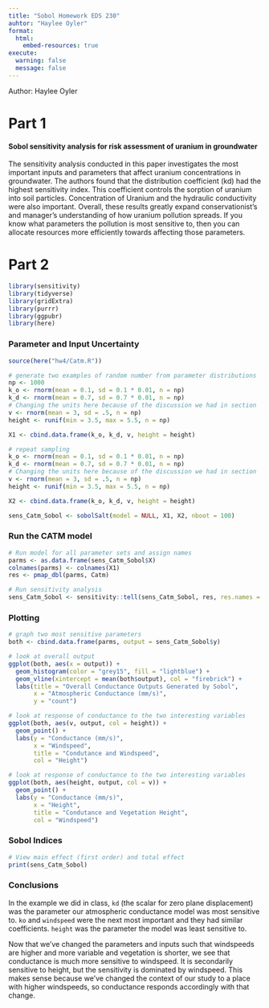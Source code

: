 ```yaml
---
title: "Sobol Homework EDS 230"
auhtor: "Haylee Oyler"
format: 
  html: 
    embed-resources: true
execute: 
  warning: false
  message: false
---
```

Author: Haylee Oyler

# Part 1 

#### Sobol sensitivity analysis for risk assessment of uranium in groundwater

The sensitivity analysis conducted in this paper investigates the most important inputs and parameters that affect uranium concentrations in groundwater. The authors found that the distribution coefficient (kd) had the highest sensitivity index. This coefficient controls the sorption of uranium into soil particles. Concentration of Uranium and the hydraulic conductivity were also important. Overall, these results greatly expand conservationist's and manager's understanding of how uranium pollution spreads. If you know what parameters the pollution is most sensitive to, then you can allocate resources more efficiently towards affecting those parameters. 

# Part 2

```r
library(sensitivity)
library(tidyverse)
library(gridExtra)
library(purrr)
library(ggpubr)
library(here)
```

### Parameter and Input Uncertainty

```r
source(here("hw4/Catm.R"))

# generate two examples of random number from parameter distributions
np <- 1000
k_o <- rnorm(mean = 0.1, sd = 0.1 * 0.01, n = np)
k_d <- rnorm(mean = 0.7, sd = 0.7 * 0.01, n = np)
# Changing the units here because of the discussion we had in section
v <- rnorm(mean = 3, sd = .5, n = np)
height <- runif(min = 3.5, max = 5.5, n = np)

X1 <- cbind.data.frame(k_o, k_d, v, height = height)

# repeat sampling
k_o <- rnorm(mean = 0.1, sd = 0.1 * 0.01, n = np)
k_d <- rnorm(mean = 0.7, sd = 0.7 * 0.01, n = np)
# Changing the units here because of the discussion we had in section
v <- rnorm(mean = 3, sd = .5, n = np)
height <- runif(min = 3.5, max = 5.5, n = np)

X2 <- cbind.data.frame(k_o, k_d, v, height = height)

sens_Catm_Sobol <- sobolSalt(model = NULL, X1, X2, nboot = 100)

```


### Run the CATM model

```r
# Run model for all parameter sets and assign names
parms <- as.data.frame(sens_Catm_Sobol$X)
colnames(parms) <- colnames(X1)
res <- pmap_dbl(parms, Catm)

# Run sensitivity analysis
sens_Catm_Sobol <- sensitivity::tell(sens_Catm_Sobol, res, res.names = "ga")
```


### Plotting

```r
# graph two most sensitive parameters
both <- cbind.data.frame(parms, output = sens_Catm_Sobol$y)

# look at overall output
ggplot(both, aes(x = output)) +
  geom_histogram(color = "grey15", fill = "lightblue") +
  geom_vline(xintercept = mean(both$output), col = "firebrick") +
  labs(title = "Overall Conductance Outputs Generated by Sobol",
       x = "Atmospheric Conductance (mm/s)",
       y = "count")

# look at response of conductance to the two interesting variables
ggplot(both, aes(v, output, col = height)) +
  geom_point() +
  labs(y = "Conductance (mm/s)", 
       x = "Windspeed",
       title = "Condutance and Windspeed",
       col = "Height")

# look at response of conductance to the two interesting variables
ggplot(both, aes(height, output, col = v)) +
  geom_point() +
  labs(y = "Conductance (mm/s)", 
       x = "Height",
       title = "Condutance and Vegetation Height",
       col = "Windspeed")

```

### Sobol Indices

```r
# View main effect (first order) and total effect 
print(sens_Catm_Sobol)
```


### Conclusions

In the example we did in class, `kd` (the scalar for zero plane displacement) was the parameter our atmospheric conductance model was most sensitive to. `ko` and `windspeed` were the next most important and they had similar coefficients. `height` was the parameter the model was least sensitive to. 

Now that we've changed the parameters and inputs such that windspeeds are higher and more variable and vegetation is shorter, we see that conductance is much more sensitive to windspeed. It is secondarily sensitive to height, but the sensitivity is dominated by windspeed. This makes sense because we've changed the context of our study to a place with higher windspeeds, so conductance responds accordingly with that change. 
